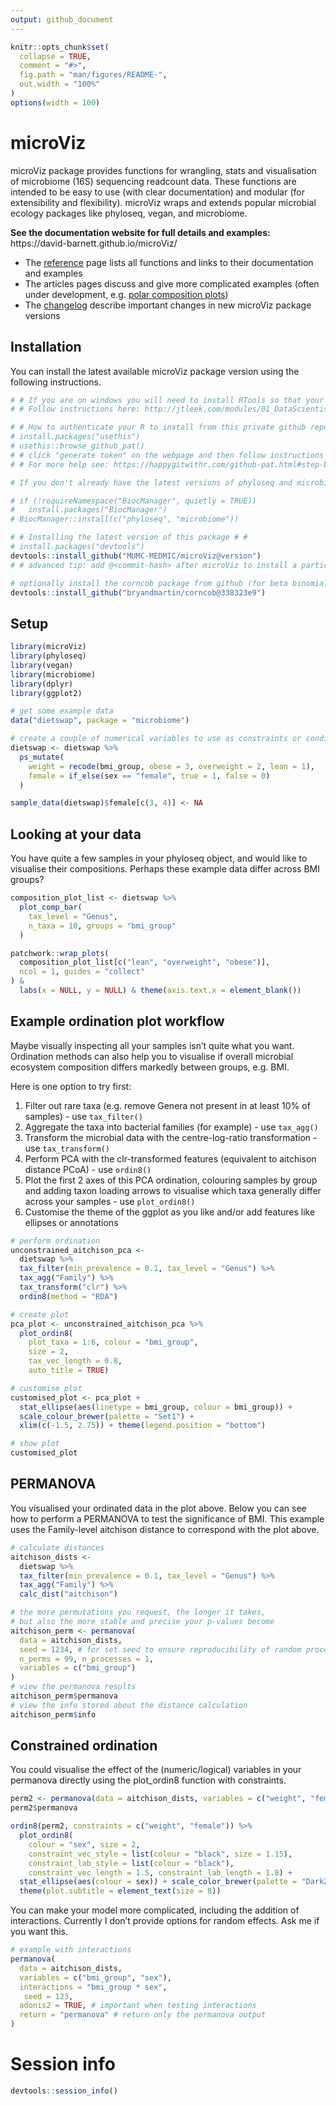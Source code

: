 ```yaml
---
output: github_document
---
```


<!-- README.md is generated from README.Rmd. Please edit that file -->

```r
knitr::opts_chunk$set(
  collapse = TRUE,
  comment = "#>",
  fig.path = "man/figures/README-",
  out.width = "100%"
)
options(width = 100)
```

# microViz

<!-- badges: start -->
<!-- badges: end -->

microViz package provides functions for wrangling, stats and visualisation of microbiome (16S) sequencing readcount data. These functions are intended to be easy to use (with clear documentation) and modular (for extensibility and flexibility). 
microViz wraps and extends popular microbial ecology packages like phyloseq, vegan, and microbiome.

**See the documentation website for full details and examples:** https://david-barnett.github.io/microViz/

- The [reference](https://david-barnett.github.io/microViz/reference/index.html) page lists all functions and links to their documentation and examples
- The articles pages discuss and give more complicated examples (often under development, e.g. [polar composition plots](https://david-barnett.github.io/microViz/articles/PCA-sorted-polar-composition-plots.html))
- The [changelog](https://david-barnett.github.io/microViz/news/index.html) describe important changes in new microViz package versions

## Installation

You can install the latest available microViz package version using the following instructions.

``` r
# # If you are on windows you will need to install RTools so that your computer can build this package
# # Follow instructions here: http://jtleek.com/modules/01_DataScientistToolbox/02_10_rtools/

# # How to authenticate your R to install from this private github repo # #
# install.packages("usethis")
# usethis::browse_github_pat() 
# # click "generate token" on the webpage and then follow instructions in the R console.
# # For more help see: https://happygitwithr.com/github-pat.html#step-by-step

# If you don't already have the latest versions of phyloseq and microbiome, you can install these from bioconductor

# if (!requireNamespace("BiocManager", quietly = TRUE))
#   install.packages("BiocManager")
# BiocManager::install(c("phyloseq", "microbiome"))

# # Installing the latest version of this package # #
# install.packages("devtools")
devtools::install_github("MUMC-MEDMIC/microViz@version")
# # advanced tip: add @<commit-hash> after microViz to install a particular version

# optionally install the corncob package from github (for beta binomial models)
devtools::install_github("bryandmartin/corncob@338323e9")

```

## Setup

```r
library(microViz)
library(phyloseq)
library(vegan)
library(microbiome)
library(dplyr)
library(ggplot2)
```

```r
# get some example data
data("dietswap", package = "microbiome")

# create a couple of numerical variables to use as constraints or conditions
dietswap <- dietswap %>% 
  ps_mutate(
    weight = recode(bmi_group, obese = 3, overweight = 2, lean = 1),
    female = if_else(sex == "female", true = 1, false = 0)
  )

sample_data(dietswap)$female[c(3, 4)] <- NA
```

## Looking at your data

You have quite a few samples in your phyloseq object, and would like to visualise their compositions.
Perhaps these example data differ across BMI groups?
```r
composition_plot_list <- dietswap %>%
  plot_comp_bar(
    tax_level = "Genus",
    n_taxa = 10, groups = "bmi_group"
  )

patchwork::wrap_plots(
  composition_plot_list[c("lean", "overweight", "obese")],
  ncol = 1, guides = "collect"
) &
  labs(x = NULL, y = NULL) & theme(axis.text.x = element_blank())
```


## Example ordination plot workflow

Maybe visually inspecting all your samples isn't quite what you want.
Ordination methods can also help you to visualise if overall microbial ecosystem composition differs markedly between groups, e.g. BMI.

Here is one option to try first:

1. Filter out rare taxa (e.g. remove Genera not present in at least 10% of samples) - use `tax_filter()`
2. Aggregate the taxa into bacterial families (for example) - use `tax_agg()`
3. Transform the microbial data with the centre-log-ratio transformation - use `tax_transform()`
4. Perform PCA with the clr-transformed features (equivalent to aitchison distance PCoA) - use `ordin8()`
5. Plot the first 2 axes of this PCA ordination, colouring samples by group and adding taxon loading arrows to visualise which taxa generally differ across your samples - use `plot_ordin8()`
6. Customise the theme of the ggplot as you like and/or add features like ellipses or annotations

```r
# perform ordination
unconstrained_aitchison_pca <-
  dietswap %>%
  tax_filter(min_prevalence = 0.1, tax_level = "Genus") %>%
  tax_agg("Family") %>%
  tax_transform("clr") %>%
  ordin8(method = "RDA")

# create plot
pca_plot <- unconstrained_aitchison_pca %>%
  plot_ordin8(
    plot_taxa = 1:6, colour = "bmi_group", 
    size = 2,
    tax_vec_length = 0.8,
    auto_title = TRUE)

# customise plot
customised_plot <- pca_plot +
  stat_ellipse(aes(linetype = bmi_group, colour = bmi_group)) +
  scale_colour_brewer(palette = "Set1") +
  xlim(c(-1.5, 2.75)) + theme(legend.position = "bottom")

# show plot
customised_plot
```

## PERMANOVA

You visualised your ordinated data in the plot above. 
Below you can see how to perform a PERMANOVA to test the significance of BMI.
This example uses the Family-level aitchison distance to correspond with the plot above.
```r
# calculate distances
aitchison_dists <-
  dietswap %>%
  tax_filter(min_prevalence = 0.1, tax_level = "Genus") %>%
  tax_agg("Family") %>%
  calc_dist("aitchison")

# the more permutations you request, the longer it takes,
# but also the more stable and precise your p-values become
aitchison_perm <- permanova(
  data = aitchison_dists,
  seed = 1234, # for set.seed to ensure reproducibility of random process
  n_perms = 99, n_processes = 1, 
  variables = c("bmi_group")
)
# view the permanova results
aitchison_perm$permanova
# view the info stored about the distance calculation
aitchison_perm$info
```
## Constrained ordination
You could visualise the effect of the (numeric/logical) variables in your permanova directly using the plot_ordin8 function with constraints.

```r
perm2 <- permanova(data = aitchison_dists, variables = c("weight", "female"), seed = 321)
perm2$permanova

ordin8(perm2, constraints = c("weight", "female")) %>%
  plot_ordin8(
    colour = "sex", size = 2,
    constraint_vec_style = list(colour = "black", size = 1.15),
    constraint_lab_style = list(colour = "black"),
    constraint_vec_length = 1.5, constraint_lab_length = 1.8) +
  stat_ellipse(aes(colour = sex)) + scale_color_brewer(palette = "Dark2") +
  theme(plot.subtitle = element_text(size = 8))
```

You can make your model more complicated, including the addition of interactions.
Currently I don't provide options for random effects. Ask me if you want this.
```r
# example with interactions
permanova(
  data = aitchison_dists,
  variables = c("bmi_group", "sex"),
  interactions = "bmi_group * sex",
   seed = 123, 
  adonis2 = TRUE, # important when testing interactions
  return = "permanova" # return only the permanova output
)
```


# Session info
```r
devtools::session_info()
```
